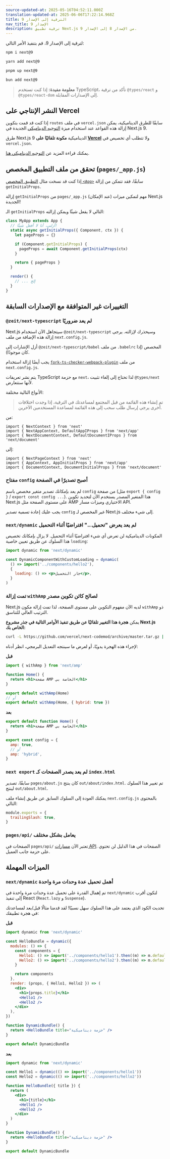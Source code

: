 ```yaml
---
source-updated-at: 2025-05-16T04:52:11.000Z
translation-updated-at: 2025-06-06T17:22:14.968Z
title: الترقية إلى الإصدار 9
nav_title: الإصدار 9
description: ترقية تطبيق Next.js من الإصدار 8 إلى الإصدار 9.
---
```


لترقية إلى الإصدار 9، قم بتنفيذ الأمر التالي:

```bash filename="Terminal"
npm i next@9
```

```bash filename="Terminal"
yarn add next@9
```

```bash filename="Terminal"
pnpm up next@9
```

```bash filename="Terminal"
bun add next@9
```

> **معلومة مفيدة:** إذا كنت تستخدم TypeScript، تأكد من ترقية `@types/react` و `@types/react-dom` إلى الإصدارات المقابلة.

## النشر الإنتاجي على Vercel

إذا كنت قد قمت بتكوين `routes` في ملف `vercel.json` سابقًا للطرق الديناميكية، يمكن إزالة هذه القواعد عند استخدام ميزة [التوجيه الديناميكي](/docs/pages/building-your-application/routing/dynamic-routes) الجديدة في Next.js 9.

طرق Next.js 9 الديناميكية **مكونة تلقائيًا على [Vercel](https://vercel.com/)** ولا تتطلب أي تخصيص في `vercel.json`.

يمكنك قراءة المزيد عن [التوجيه الديناميكي هنا](/docs/pages/building-your-application/routing/dynamic-routes).

## تحقق من ملف التطبيق المخصص (`pages/_app.js`)

إذا كنت قد نسخت مثال [التطبيق المخصص `<App>`](/docs/pages/building-your-application/routing/custom-app) سابقًا، فقد تتمكن من إزالة `getInitialProps`.

إزالة `getInitialProps` من `pages/_app.js` (عند الإمكان) مهم لتمكين ميزات Next.js الجديدة!

الـ `getInitialProps` التالي لا يفعل شيئًا ويمكن إزالته:

```js
class MyApp extends App {
  // أزلني، أنا لا أفعل شيئًا!
  static async getInitialProps({ Component, ctx }) {
    let pageProps = {}

    if (Component.getInitialProps) {
      pageProps = await Component.getInitialProps(ctx)
    }

    return { pageProps }
  }

  render() {
    // ... إلخ
  }
}
```

## التغييرات غير المتوافقة مع الإصدارات السابقة

### `@zeit/next-typescript` لم يعد ضروريًا

Next.js سيتجاهل الآن استخدام `@zeit/next-typescript` وسيحذرك لإزالته. يرجى إزالة هذه الإضافة من ملف `next.config.js`.

أزل الإشارات إلى `@zeit/next-typescript/babel` من ملف `.babelrc` المخصص (إذا كان موجودًا).

يجب أيضًا إزالة استخدام [`fork-ts-checker-webpack-plugin`](https://github.com/Realytics/fork-ts-checker-webpack-plugin/issues) من ملف `next.config.js`.

يتم نشر تعريفات TypeScript مع حزمة `next`، لذا تحتاج إلى إلغاء تثبيت `@types/next` لأنها ستتعارض.

الأنواع التالية مختلفة:

> تم إنشاء هذه القائمة من قبل المجتمع لمساعدتك في الترقية، إذا وجدت اختلافات أخرى يرجى إرسال طلب سحب إلى هذه القائمة لمساعدة المستخدمين الآخرين.

من:

```tsx
import { NextContext } from 'next'
import { NextAppContext, DefaultAppIProps } from 'next/app'
import { NextDocumentContext, DefaultDocumentIProps } from 'next/document'
```

إلى:

```tsx
import { NextPageContext } from 'next'
import { AppContext, AppInitialProps } from 'next/app'
import { DocumentContext, DocumentInitialProps } from 'next/document'
```

### مفتاح `config` أصبح تصديرًا في الصفحة

لم يعد بإمكانك تصدير متغير مخصص باسم `config` من صفحة (مثل `export { config }` / `export const config ...`).
هذا المتغير المصدر يستخدم الآن لتحديد تكوين Next.js على مستوى الصفحة مثل AMP الاختياري وميزات مسار API.

يجب عليك إعادة تسمية تصدير `config` غير المخصص لـ Next.js إلى شيء مختلف.

### `next/dynamic` لم يعد يعرض "تحميل..." افتراضيًا أثناء التحميل

المكونات الديناميكية لن تعرض أي شيء افتراضيًا أثناء التحميل. لا يزال بإمكانك تخصيص هذا السلوك عن طريق تعيين خاصية `loading`:

```jsx
import dynamic from 'next/dynamic'

const DynamicComponentWithCustomLoading = dynamic(
  () => import('../components/hello2'),
  {
    loading: () => <p>جار التحميل</p>,
  }
)
```

### تمت إزالة `withAmp` لصالح كائن تكوين مصدر

Next.js لديه الآن مفهوم التكوين على مستوى الصفحة، لذا تمت إزالة مكون `withAmp` ذو الترتيب العالي للتناسق.

يمكن **هجرة هذا التغيير تلقائيًا عن طريق تنفيذ الأوامر التالية في جذر مشروع Next.js الخاص بك:**

```bash filename="Terminal"
curl -L https://github.com/vercel/next-codemod/archive/master.tar.gz | tar -xz --strip=2 next-codemod-master/transforms/withamp-to-config.js npx jscodeshift -t ./withamp-to-config.js pages/**/*.js
```

لإجراء هذه الهجرة يدويًا، أو لعرض ما سينتجه التعديل البرمجي، انظر أدناه:

**قبل**

```jsx
import { withAmp } from 'next/amp'

function Home() {
  return <h1>صفحة AMP الخاصة بي</h1>
}

export default withAmp(Home)
// أو
export default withAmp(Home, { hybrid: true })
```

**بعد**

```jsx
export default function Home() {
  return <h1>صفحة AMP الخاصة بي</h1>
}

export const config = {
  amp: true,
  // أو
  amp: 'hybrid',
}
```

### `next export` لم يعد يصدر الصفحات كـ `index.html`

سابقًا، تصدير `pages/about.js` كان ينتج `out/about/index.html`. تم تغيير هذا السلوك لينتج `out/about.html`.

يمكنك العودة إلى السلوك السابق عن طريق إنشاء ملف `next.config.js` بالمحتوى التالي:

```js filename="next.config.js"
module.exports = {
  trailingSlash: true,
}
```

### `pages/api/` يعامل بشكل مختلف

الصفحات في `pages/api/` تعتبر الآن [مسارات API](https://nextjs.org/blog/next-9#api-routes).
الصفحات في هذا الدليل لن تحتوي على حزمة جانب العميل.

## الميزات المهملة

### `next/dynamic` أهمل تحميل عدة وحدات مرة واحدة

تم إهمال القدرة على تحميل عدة وحدات مرة واحدة في `next/dynamic` لتكون أقرب إلى تنفيذ React (`React.lazy` و `Suspense`).

تحديث الكود الذي يعتمد على هذا السلوك سهل نسبيًا! لقد قدمنا مثالًا قبل/بعد لمساعدتك في هجرة تطبيقك:

**قبل**

```jsx
import dynamic from 'next/dynamic'

const HelloBundle = dynamic({
  modules: () => {
    const components = {
      Hello1: () => import('../components/hello1').then((m) => m.default),
      Hello2: () => import('../components/hello2').then((m) => m.default),
    }

    return components
  },
  render: (props, { Hello1, Hello2 }) => (
    <div>
      <h1>{props.title}</h1>
      <Hello1 />
      <Hello2 />
    </div>
  ),
})

function DynamicBundle() {
  return <HelloBundle title="حزمة ديناميكية" />
}

export default DynamicBundle
```

**بعد**

```jsx
import dynamic from 'next/dynamic'

const Hello1 = dynamic(() => import('../components/hello1'))
const Hello2 = dynamic(() => import('../components/hello2'))

function HelloBundle({ title }) {
  return (
    <div>
      <h1>{title}</h1>
      <Hello1 />
      <Hello2 />
    </div>
  )
}

function DynamicBundle() {
  return <HelloBundle title="حزمة ديناميكية" />
}

export default DynamicBundle
```